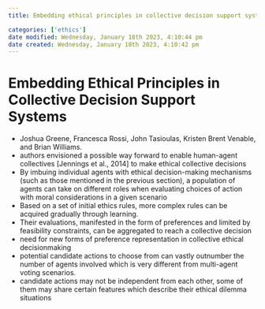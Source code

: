 ```yaml
---
title: Embedding ethical principles in collective decision support systems

categories: ['ethics']
date modified: Wednesday, January 18th 2023, 4:10:44 pm
date created: Wednesday, January 18th 2023, 4:10:42 pm
---
```


# Embedding Ethical Principles in Collective Decision Support Systems


- Joshua Greene, Francesca Rossi, John Tasioulas, Kristen Brent Venable, and Brian Williams.
- authors envisioned a possible way forward to enable human-agent collectives [Jennings et al., 2014] to make ethical collective decisions
- By imbuing individual agents with ethical decision-making mechanisms (such as those mentioned in the previous section), a population of agents can take on different roles when evaluating choices of action with moral considerations in a given scenario
- Based on a set of initial ethics rules, more complex rules can be acquired gradually through learning.
- Their evaluations, manifested in the form of preferences and limited by feasibility constraints, can be aggregated to reach a collective decision
- need for new forms of preference representation in collective ethical decisionmaking
- potential candidate actions to choose from can vastly outnumber the number of agents involved which is very different from multi-agent voting scenarios.
- candidate actions may not be independent from each other, some of them may share certain features which describe their ethical dilemma situations



